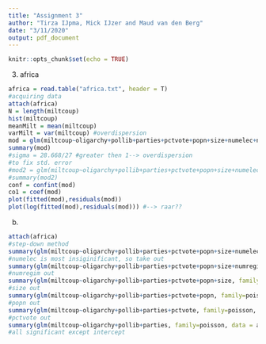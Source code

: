 ```yaml
---
title: "Assignment 3"
author: "Tirza IJpma, Mick IJzer and Maud van den Berg"
date: "3/11/2020"
output: pdf_document
---
```


```r
knitr::opts_chunk$set(echo = TRUE)
```
3. africa

```r
africa = read.table("africa.txt", header = T)
#acquiring data
attach(africa)
N = length(miltcoup)
hist(miltcoup)
meanMilt = mean(miltcoup)
varMilt = var(miltcoup) #overdispersion
mod = glm(miltcoup~oligarchy+pollib+parties+pctvote+popn+size+numelec+numregim, family=poisson, data = africa)
summary(mod)
#sigma = 28.668/27 #greater then 1--> overdispersion
#to fix std. error
#mod2 = glm(miltcoup~oligarchy+pollib+parties+pctvote+popn+size+numelec+numregim, family=quasipoisson, data = africa)
#summary(mod2)
conf = confint(mod)
co1 = coef(mod)
plot(fitted(mod),residuals(mod))
plot(log(fitted(mod),residuals(mod))) #--> raar??
```

b)
```r
attach(africa)
#step-down method
summary(glm(miltcoup~oligarchy+pollib+parties+pctvote+popn+size+numelec+numregim, family=poisson, data = africa))
#numelec is most insiginificant, so take out 
summary(glm(miltcoup~oligarchy+pollib+parties+pctvote+popn+size+numregim, family=poisson, data = africa))
#numregim out 
summary(glm(miltcoup~oligarchy+pollib+parties+pctvote+popn+size, family=poisson, data = africa))
#size out
summary(glm(miltcoup~oligarchy+pollib+parties+pctvote+popn, family=poisson, data = africa))
#popn out
summary(glm(miltcoup~oligarchy+pollib+parties+pctvote, family=poisson, data = africa))
#pctvote out
summary(glm(miltcoup~oligarchy+pollib+parties, family=poisson, data = africa))
#all significant except intercept


```

